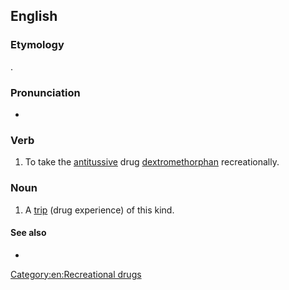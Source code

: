 ==English==

===Etymology===
{{blend|en|Robitussin|{{affix|en|-o-|trip}}}}.

===Pronunciation===
* {{audio|en|En-au-robotrip.ogg|Audio (AU)}}

===Verb===
{{en-verb|robotripp}}

# {{lb|en|slang}} To take the [[antitussive]] drug [[dextromethorphan]] recreationally.

===Noun===
{{en-noun}}

# {{lb|en|slang}} A [[trip]] (drug experience) of this kind.

====See also====
* {{l|en|DXM}}

[[Category:en:Recreational drugs]]